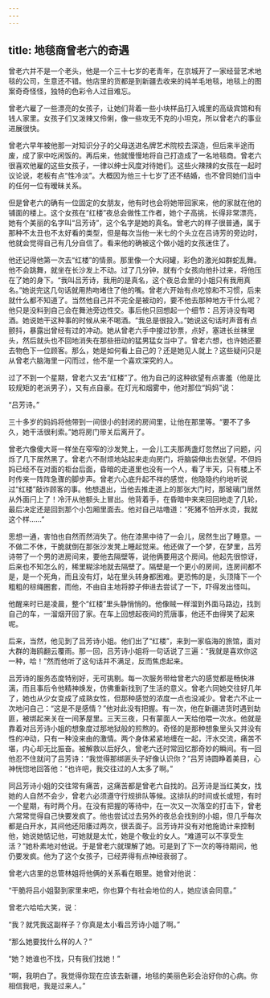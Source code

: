 ```yaml
---
---
---
```

title: 地毯商曾老六的奇遇
---




曾老六并不是一个老头，他是一个三十七岁的老青年，在京城开了一家经营艺术地毯的公司，生意还不错。他店里的货都是到新疆去收来的纯羊毛地毯，地毯上的图案奇奇怪怪，独特的色彩令人过目难忘。

曾老六雇了一些漂亮的女孩子，让她们背着一些小块样品打入城里的高级宾馆和有钱人家里。女孩子们又泼辣又伶俐，像一些攻无不克的小坦克，所以曾老六的事业进展很快。

曾老六早年被他那一对知识分子的父母送进名牌艺术院校去深造，但后来半途而废，成了家中吃闲饭的。再后来，他就慢慢地将自己打造成了一名地毯商。曾老六很喜欢他雇的这些女孩子，一律以绅士风度对待她们。这些火辣辣的女孩在一起时议论说，老板有点“性冷淡”。大概因为他三十七岁了还不结婚，也不曾同她们当中的任何一位有暧昧关系。

但是曾老六的确有一位固定的女朋友，他有时也会将她带回家来，他的家就在他的铺面的楼上。这个女孩在“红楼”夜总会做性工作者，她个子高挑，长得非常漂亮，她有个美丽的名字叫“吕芳诗”，这个名字是她的真名。曾老六的样子很普通，属于那种不太丑也不太好看的类型，但是每次当他一米七的个头立在吕诗芳的旁边时，他就会觉得自己有几分自信了。看来他的确被这个做小姐的女孩迷住了。

他还记得他第一次去“红楼”的情景。那里像一个大闷罐，彩色的激光如群蛇乱舞。他不会跳舞，就坐在长沙发上不动。过了几分钟，就有个女孩向他扑过来，将他压在了她的身下。“我叫吕芳诗，我用的是真名，这个夜总会里的小姐只有我用真名。”她说完这几句话就用热吻堵住了他的嘴。曾老六开始有点吃惊和不习惯，后来就什么都不知道了。当然他自己并不完全是被动的，要不他去那种地方干什么呢？他只是没料到自己会在舞池旁边性交。事后他只回想起一个细节：吕芳诗没有喝酒。她说她干这种事的时候从来不喝酒。“我总是很投入。”她说这句话时声音有点颤抖，暴露出曾经有过的冲动。她从曾老六手中接过钞票，点好，塞进长丝袜里头，然后就头也不回地消失在那些扭动的猛男猛女当中了。曾老六想，也许她还要去物色下一位顾客。那么，她是如何看上自己的？还是她见人就上？这些疑问只是从曾老六脑海里一闪而过，他不是一个喜欢深究的人。

过了不到一个星期，曾老六又去“红楼”了。他为自己的这种欲望有点害羞（他是比较规矩的老派男子），又有点自豪。在灯光和烟雾中，他对那位“妈妈”说：

“吕芳诗。”

三十多岁的妈妈将他带到一间很小的封闭的房间里，让他在那里等。“要不了多久，她干活很利索。”她将房门带关后离开了。

曾老六像傻大哥一样坐在窄窄的沙发凳上，一会儿工夫那两盏灯忽然出了问题，闪烁了几下居然黑了。曾老六不耐烦地站起来走向房门，将脑袋伸出去张望。不但妈妈已经不在对面的柜台后面，昏暗的走道里也没有一个人，看了半天，只有楼上不时传来一阵阵急骤的脚步声。曾老六心底升起不祥的感觉，他隐隐约约地听说过“红楼”敲诈顾客的事。他想退出，当他去推走道上的那张大门时，那玻璃门居然从外面闩上了！冷汗从他额头上冒出。他背着手，在昏暗中来来回回地走了几轮，最后决定还是回到那个小包厢里面去。他对自己咕噜道：“死猪不怕开水烫，我就这个样……”

思想一通，害怕也自然而然消失了。他在漆黑中待了一会儿，居然生出了睡意。一不做二不休，干脆就倒在那张沙发凳上睡起觉来。他还做了一个梦，在梦里，吕芳诗带了一个男的进房间来，要他去隔壁等，说他俩要用这个房间。他起先很惊讶，后来也不知怎么的，稀里糊涂地就去隔壁了。隔壁是一个更小的房间，连房间都不是，是一个死角，而且没有灯，站在里头转身都困难。更恐怖的是，头顶降下一个粗粗的棕绳圈套，而他，不由自主地将脖子伸进去尝试了一下，吓得发出怪叫。

他醒来时已是凌晨，整个“红楼”里头静悄悄的。他像贼一样溜到外面马路边，找到自己的车，一溜烟开回了家。在车上回想起夜间的荒唐事，他还不由得笑了起来呢。

后来，当然，他见到了吕芳诗小姐。他们出了“红楼”，来到一家临海的旅馆，面对大群的海鸥翻云覆雨。那一回，吕芳诗小姐将一句话说了三遍：“我就是喜欢你这一种，哈！”然而他听了这句话并不满足，反而焦虑起来。

吕芳诗的服务态度特别好，无可挑剔。每一次服务带给曾老六的感觉都是畅快淋漓，而且事后令他精神焕发，仿佛重新找到了生活的意义。曾老六同她交往好几年了，她也从少女变成了成熟女性，但那种感觉的浓度一点也没减少。曾老六不止一次地问自己：“这是不是感情？”他对此没有把握。有一次，他在新疆进货时遇到劫匪，被绑起来关在一间茅屋里。三天三夜，只有蒙面人一天给他喂一次水。他就是靠着对吕芳诗小姐的想象度过那地狱般的煎熬的。奇怪的是那种想象里头又并没有性的冲动，只有一种没来由的激情。两个身体紧紧地缠在一起，汗水交流，痛苦不堪，内心却无比振奋。被解救以后好久，曾老六还时常回忆那奇妙的瞬间。有一回他忍不住就问了吕芳诗：“我觉得那绑匪头子好像认识你？”吕芳诗圆睁着美目，心神恍惚地回答他：“也许吧，我交往过的人太多了啊。”

同吕芳诗小姐的交往常有痛苦，这痛苦都是曾老六自找的。吕芳诗是当红美女，找她的人自然不会少，曾老六必须遵守行规排队等候。这排队的时间或长或短，有时一个星期，有时两个月。在没有把握的等待中，在一次又一次落空的打击下，曾老六常常觉得自己快要发疯了。他也尝试过去另外的夜总会找别的小姐，但几乎每次都是白开水，其间他还阳痿过两次，很丢面子。吕芳诗并没有对他施诡计来控制他，她说她惦记他，可她就是太忙，她是个敬业的女人。“难道可以不享受生活？”她朴素地对他说。于是曾老六就理解了她。可是到了下一次的等待期间，他仍要发疯。他为了这个女孩子，已经弄得有点神经衰弱了。

曾老六店里的总管林姐将他俩的关系看在眼里。她曾对他说：

“干脆将吕小姐娶到家里来吧，你也算个有社会地位的人，她应该会同意。”

曾老六哈哈大笑，说：

“我？就凭我这副样子？你真是太小看吕芳诗小姐了啊。”

“那么她要找什么样的人？”

“她？她谁也不找，只有我们找她！”

“啊，我明白了。我觉得你现在应该去新疆，地毯的美丽色彩会治好你的心病。你相信我吧，我是过来人。”